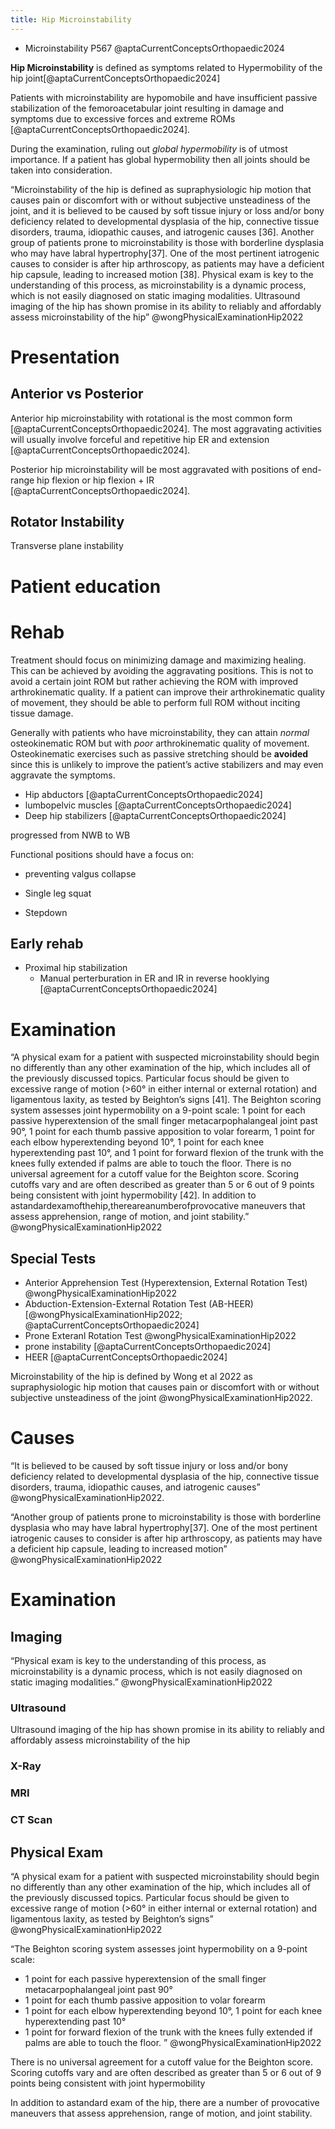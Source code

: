 ```yaml
---
title: Hip Microinstability
---
```





::: {.callout}

- Microinstability P567 @aptaCurrentConceptsOrthopaedic2024

:::

**Hip Microinstability** is defined as symptoms related to Hypermobility of the hip joint[@aptaCurrentConceptsOrthopaedic2024]


Patients with microinstability are hypomobile and have insufficient passive stabilization of the femoroacetabular joint resulting in damage and symptoms due to excessive forces and extreme ROMs [@aptaCurrentConceptsOrthopaedic2024].

During the examination, ruling out <i>global hypermobility</i> is of utmost importance.
If a patient has global hypermobility then all joints should be taken into consideration.


"Microinstability of the hip is defined as supraphysiologic hip motion that causes pain or discomfort with or without subjective unsteadiness of the joint, and it is believed to be caused by soft tissue injury or loss and/or bony deficiency related to developmental dysplasia of the hip, connective tissue disorders, trauma, idiopathic causes, and iatrogenic causes [36]. Another group of patients prone to microinstability is those with borderline dysplasia who may have labral hypertrophy[37]. One of the most pertinent iatrogenic causes to consider is after hip arthroscopy, as patients may have a deficient hip capsule, leading to increased motion [38]. Physical exam is key to the understanding of this process, as microinstability is a dynamic process, which is not easily diagnosed on static imaging modalities. Ultrasound imaging of the hip has shown promise in its ability to reliably and affordably assess microinstability of the hip" @wongPhysicalExaminationHip2022

# Presentation

## Anterior vs Posterior
Anterior hip microinstability with rotational is the most common form [@aptaCurrentConceptsOrthopaedic2024].
The most aggravating activities will usually involve forceful and repetitive hip ER and extension [@aptaCurrentConceptsOrthopaedic2024].


Posterior hip microinstability will be most aggravated with positions of end-range hip flexion or hip flexion + IR [@aptaCurrentConceptsOrthopaedic2024].


## Rotator Instability

Transverse plane instability





# Patient education

# Rehab

Treatment should focus on minimizing damage and maximizing healing.
This can be achieved by avoiding the aggravating positions.
This is not to avoid a certain joint ROM but rather achieving the ROM with improved arthrokinematic quality.
If a patient can improve their arthrokinematic quality of movement, they should be able to perform full ROM without inciting tissue damage.


Generally with patients who have microinstability, they can attain <i>normal</i> osteokinematic ROM but with <i>poor</i> arthrokinematic quality of movement.
Osteokinematic exercises such as passive stretching should be <strong>avoided</strong> since this is unlikely to improve the patient's active stabilizers and may even aggravate the symptoms.


- Hip abductors [@aptaCurrentConceptsOrthopaedic2024]
- lumbopelvic muscles [@aptaCurrentConceptsOrthopaedic2024]
- Deep hip stabilizers [@aptaCurrentConceptsOrthopaedic2024]

progressed from NWB to WB

Functional positions should have a focus on:

- preventing valgus collapse


- Single leg squat
- Stepdown


## Early rehab

- Proximal hip stabilization
    - Manual perterburation in ER and IR in reverse hooklying [@aptaCurrentConceptsOrthopaedic2024]











# Examination

"A physical exam for a patient with suspected microinstability should begin no differently than any other examination of the hip, which includes all of the previously discussed topics. Particular focus should be given to excessive range of motion (>60° in either internal or external rotation) and ligamentous laxity, as tested by Beighton’s signs [41]. The Beighton scoring system assesses joint hypermobility on a 9-point scale: 1 point for each passive hyperextension of the small finger metacarpophalangeal joint past 90°, 1 point for each thumb passive apposition to volar forearm, 1 point for each elbow hyperextending beyond 10°, 1 point for each knee hyperextending past 10°, and 1 point for forward flexion of the trunk with the knees fully extended if palms are able to touch the floor. There is no universal agreement for a cutoff value for the Beighton score. Scoring cutoffs vary and are often described as greater than 5 or 6 out of 9 points being consistent with joint hypermobility [42]. In addition to astandardexamofthehip,thereareanumberofprovocative maneuvers that assess apprehension, range of motion, and joint stability." @wongPhysicalExaminationHip2022 


## Special Tests

- Anterior Apprehension Test (Hyperextension, External Rotation Test) @wongPhysicalExaminationHip2022 
- Abduction-Extension-External Rotation Test (AB-HEER) [@wongPhysicalExaminationHip2022; @aptaCurrentConceptsOrthopaedic2024] 
- Prone Exteranl Rotation Test @wongPhysicalExaminationHip2022 
- prone instability [@aptaCurrentConceptsOrthopaedic2024]
- HEER [@aptaCurrentConceptsOrthopaedic2024]

Microinstability of the hip is defined by Wong et al 2022 as supraphysiologic hip motion that causes pain or discomfort with or without subjective unsteadiness of the joint @wongPhysicalExaminationHip2022.

# Causes

"It is believed to be caused by soft tissue injury or loss and/or bony deficiency related to developmental dysplasia of the hip, connective tissue disorders, trauma, idiopathic causes, and iatrogenic causes" @wongPhysicalExaminationHip2022. 



"Another group of patients prone to microinstability is those with borderline dysplasia who may have labral hypertrophy[37]. 
One of the most pertinent iatrogenic causes to consider is after hip arthroscopy, as patients may have a deficient hip capsule, leading to increased motion" @wongPhysicalExaminationHip2022

# Examination



## Imaging
"Physical exam is key to the understanding of this process, as microinstability is a dynamic process, which is not easily diagnosed on static imaging modalities." @wongPhysicalExaminationHip2022 

:::{layout-ncol="3"}
### Ultrasound
Ultrasound imaging of the hip has shown promise in its ability to reliably and affordably assess microinstability of the hip

### X-Ray

### MRI

### CT Scan

:::

## Physical Exam

"A physical exam for a patient with suspected microinstability should begin no differently than any other examination of the hip, which includes all of the previously discussed topics. Particular focus should be given to excessive range of motion (>60° in either internal or external rotation) and ligamentous laxity, as tested by Beighton’s signs" @wongPhysicalExaminationHip2022  


:::{.callout-note title="Beighton Scoring"}
"The Beighton scoring system assesses joint hypermobility on a 9-point scale: 

- 1 point for each passive hyperextension of the small finger metacarpophalangeal joint past 90°
- 1 point for each thumb passive apposition to volar forearm
- 1 point for each elbow hyperextending beyond 10°, 1 point for each knee hyperextending past 10°
- 1 point for forward flexion of the trunk with the knees fully extended if palms are able to touch the floor. " @wongPhysicalExaminationHip2022 


There is no universal agreement for a cutoff value for the Beighton score. Scoring cutoffs vary and are often described as greater than 5 or 6 out of 9 points being consistent with joint hypermobility
:::


In addition to astandard exam of the hip, there are a number of provocative maneuvers that assess apprehension, range of motion, and joint stability.